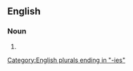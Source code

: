 ==English==

===Noun===
{{head|en|noun form}}

# {{plural of|en|hospitality}}

[[Category:English plurals ending in "-ies"]]